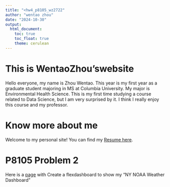 ```yaml
---
title: "<hw4_p8105_wz2722"
author: "wentao zhou"
date: "2024-10-30"
output: 
  html_document:
    toc: true
    toc_float: true
    theme: cerulean
---
```


# This is WentaoZhou'swebsite

Hello everyone, my name is Zhou Wentao. This year is my first year as a graduate student majoring in MS at Columbia University. My major is Environmental Health Science. This is my first time studying a course related to Data Science, but I am very surprised by it. I think I really enjoy this course and my professor.

# Know more about me

Welcome to my personal site! You can find my [Resume here](Resume.html).

# P8105 Problem 2

Here is  a [page](plotflex.html) with Create a flexdashboard to show my "NY NOAA Weather Dashboard"
